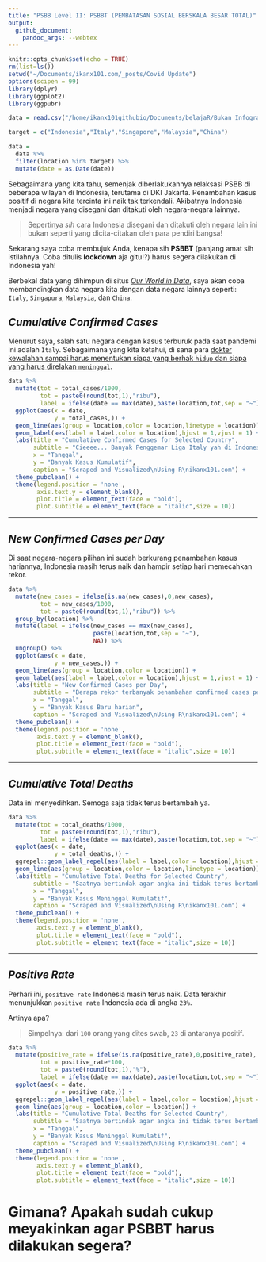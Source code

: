 ```yaml
---
title: "PSBB Level II: PSBBT (PEMBATASAN SOSIAL BERSKALA BESAR TOTAL)"
output: 
  github_document:
    pandoc_args: --webtex
---
```


```r
knitr::opts_chunk$set(echo = TRUE)
rm(list=ls())
setwd("~/Documents/ikanx101.com/_posts/Covid Update")
options(scipen = 99)
library(dplyr)
library(ggplot2)
library(ggpubr)

data = read.csv("/home/ikanx101githubio/Documents/belajaR/Bukan Infografis/Covid Data/owid-covid-data.csv")

target = c("Indonesia","Italy","Singapore","Malaysia","China")

data = 
  data %>% 
  filter(location %in% target) %>% 
  mutate(date = as.Date(date))
```

Sebagaimana yang kita tahu, semenjak diberlakukannya relaksasi PSBB di beberapa wilayah di Indonesia, terutama di DKI Jakarta. Penambahan kasus positif di negara kita tercinta ini naik tak terkendali. Akibatnya Indonesia menjadi negara yang disegani dan ditakuti oleh negara-negara lainnya.

> Sepertinya _sih_ cara Indonesia disegani dan ditakuti oleh negara lain ini bukan seperti yang dicita-citakan oleh para pendiri bangsa!

Sekarang saya coba membujuk Anda, kenapa sih __PSBBT__ (panjang amat sih istilahnya. Coba ditulis __lockdown__ aja gitu!?) harus segera dilakukan di Indonesia yah!

Berbekal data yang dihimpun di situs [_Our World in Data_](https://ourworldindata.org/coronavirus), saya akan coba membandingkan data negara kita dengan data negara lainnya seperti: `Italy`, `Singapura`, `Malaysia`, dan `China`.

## _Cumulative Confirmed Cases_

Menurut saya, salah satu negara dengan kasus terburuk pada saat pandemi ini adalah `Italy`. Sebagaimana yang kita ketahui, di sana para [dokter kewalahan sampai harus menentukan siapa yang berhak `hidup` dan siapa yang harus direlakan `meninggal`](https://www.bbc.com/indonesia/dunia-51905114).

```r
data %>% 
  mutate(tot = total_cases/1000,
         tot = paste0(round(tot,1),"ribu"),
         label = ifelse(date == max(date),paste(location,tot,sep = "~"),NA)) %>% 
  ggplot(aes(x = date,
             y = total_cases,)) +
  geom_line(aes(group = location,color = location,linetype = location)) +
  geom_label(aes(label = label,color = location),hjust = 1,vjust = 1) +
  labs(title = "Cumulative Confirmed Cases for Selected Country",
       subtitle = "Cieeee... Banyak Penggemar Liga Italy yah di Indonesia?\nPengen banget samaan",
       x = "Tanggal",
       y = "Banyak Kasus Kumulatif",
       caption = "Scraped and Visualized\nUsing R\nikanx101.com") +
  theme_pubclean() +
  theme(legend.position = 'none',
        axis.text.y = element_blank(),
        plot.title = element_text(face = "bold"),
        plot.subtitle = element_text(face = "italic",size = 10))
```

----

## _New Confirmed Cases per Day_

Di saat negara-negara pilihan ini sudah berkurang penambahan kasus hariannya, Indonesia masih terus naik dan hampir setiap hari memecahkan rekor.

```r
data %>% 
  mutate(new_cases = ifelse(is.na(new_cases),0,new_cases),
         tot = new_cases/1000,
         tot = paste0(round(tot,1),"ribu")) %>%
  group_by(location) %>% 
  mutate(label = ifelse(new_cases == max(new_cases),
                        paste(location,tot,sep = "~"),
                        NA)) %>% 
  ungroup() %>% 
  ggplot(aes(x = date,
             y = new_cases,)) +
  geom_line(aes(group = location,color = location)) +
  geom_label(aes(label = label,color = location),hjust = 1,vjust = 1) +
  labs(title = "New Confirmed Cases per Day",
       subtitle = "Berapa rekor terbanyak penambahan confirmed cases per day dari setiap negara ini?",
       x = "Tanggal",
       y = "Banyak Kasus Baru harian",
       caption = "Scraped and Visualized\nUsing R\nikanx101.com") +
  theme_pubclean() +
  theme(legend.position = 'none',
        axis.text.y = element_blank(),
        plot.title = element_text(face = "bold"),
        plot.subtitle = element_text(face = "italic",size = 10))
```


----

## _Cumulative Total Deaths_

Data ini menyedihkan. Semoga saja tidak terus bertambah ya.

```r
data %>% 
  mutate(tot = total_deaths/1000,
         tot = paste0(round(tot,1),"ribu"),
         label = ifelse(date == max(date),paste(location,tot,sep = "~"),NA)) %>% 
  ggplot(aes(x = date,
             y = total_deaths,)) +
  ggrepel::geom_label_repel(aes(label = label,color = location),hjust = 1,vjust = 1) +
  geom_line(aes(group = location,color = location,linetype = location)) +
  labs(title = "Cumulative Total Deaths for Selected Country",
       subtitle = "Saatnya bertindak agar angka ini tidak terus bertambah lagi!",
       x = "Tanggal",
       y = "Banyak Kasus Meninggal Kumulatif",
       caption = "Scraped and Visualized\nUsing R\nikanx101.com") +
  theme_pubclean() +
  theme(legend.position = 'none',
        axis.text.y = element_blank(),
        plot.title = element_text(face = "bold"),
        plot.subtitle = element_text(face = "italic",size = 10))
```


----

## _Positive Rate_

Perhari ini, `positive rate` Indonesia masih terus naik. Data terakhir menunjukkan `positive rate` Indonesia ada di angka `23%`.

Artinya apa?

> Simpelnya: dari `100` orang yang dites swab, `23` di antaranya positif.

```r
data %>% 
  mutate(positive_rate = ifelse(is.na(positive_rate),0,positive_rate),
         tot = positive_rate*100,
         tot = paste0(round(tot,1),"%"),
         label = ifelse(date == max(date),paste(location,tot,sep = "~"),NA)) %>% 
  ggplot(aes(x = date,
             y = positive_rate,)) +
  ggrepel::geom_label_repel(aes(label = label,color = location),hjust = 1,vjust = 1) +
  geom_line(aes(group = location,color = location)) +
  labs(title = "Cumulative Total Deaths for Selected Country",
       subtitle = "Saatnya bertindak agar angka ini tidak terus bertambah lagi!",
       x = "Tanggal",
       y = "Banyak Kasus Meninggal Kumulatif",
       caption = "Scraped and Visualized\nUsing R\nikanx101.com") +
  theme_pubclean() +
  theme(legend.position = 'none',
        axis.text.y = element_blank(),
        plot.title = element_text(face = "bold"),
        plot.subtitle = element_text(face = "italic",size = 10))
```

# Gimana? Apakah sudah cukup meyakinkan agar PSBBT harus dilakukan segera?
